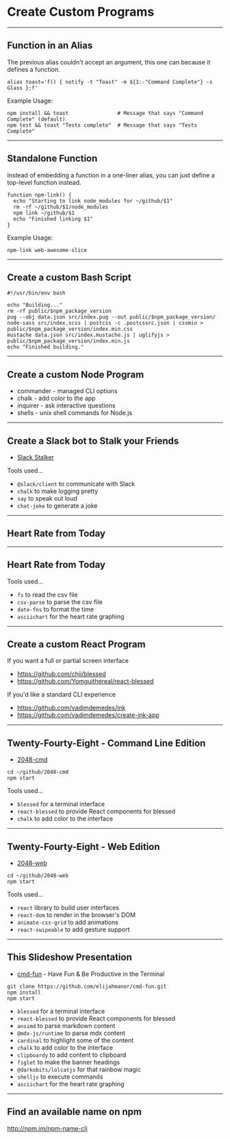 # Create Custom Programs

---

## Function in an Alias

The previous alias couldn't accept an argument, this one can because it defines a function.

```
alias toast='f() { notify -t "Toast" -m ${1:-"Command Complete"} -s Glass };f'
```

Example Usage:

```
npm install && toast                # Message that says "Command Complete" (default)
npm test && toast "Tests complete"  # Message that says "Tests Complete"
```

---

## Standalone Function

Instead of embedding a function in a one-liner alias, you can just define a top-level function instead.

```
function npm-link() {
  echo "Starting to link node_modules for ~/github/$1"
  rm -rf ~/github/$1/node_modules
  npm link ~/github/$1
  echo "Finished linking $1"
}
```

Example Usage:

```
npm-link web-awesome-slice
```

---

## Create a custom Bash Script

```
#!/usr/bin/env bash

echo "Building..."
rm -rf public/$npm_package_version
pug --obj data.json src/index.pug --out public/$npm_package_version/
node-sass src/index.scss | postcss -c .postcssrc.json | cssmin > public/$npm_package_version/index.min.css
mustache data.json src/index.mustache.js | uglifyjs > public/$npm_package_version/index.min.js
echo "Finished building."
```

---

## Create a custom Node Program

-   commander - managed CLI options
-   chalk - add color to the app
-   inquirer - ask interactive questions
-   shells - unix shell commands for Node.js

---

## Create a Slack bot to Stalk your Friends

-   [Slack Stalker](https://gist.github.com/elijahmanor/935559868675c7c22b7c0da6721a57cd)

Tools used...

-   `@slack/client` to communicate with Slack
-   `chalk` to make logging pretty
-   `say` to speak out loud
-   `chat-joke` to generate a joke

---

## Heart Rate from Today

<HeartRate top={5} left={4} src="heartrate-2019-11-19.csv" />

---

## Heart Rate from Today

Tools used...

-   `fs` to read the csv file
-   `csv-parse` to parse the csv file
-   `date-fns` to format the time
-   `asciichart` for the heart rate graphing

---

## Create a custom React Program

If you want a full or partial screen interface

-   https://github.com/chjj/blessed
-   https://github.com/Yomguithereal/react-blessed

If you'd like a standard CLI experience

-   https://github.com/vadimdemedes/ink
-   https://github.com/vadimdemedes/create-ink-app

---

## Twenty-Fourty-Eight - Command Line Edition

-   [2048-cmd](https://github.com/elijahmanor/2048-cmd)

```
cd ~/github/2048-cmd
npm start
```

Tools used...

-   `blessed` for a terminal interface
-   `react-blessed` to provide React components for blessed
-   `chalk` to add color to the interface

---

## Twenty-Fourty-Eight - Web Edition

-   [2048-web](https://github.com/elijahmanor/2048-web)

```
cd ~/github/2048-web
npm start
```

Tools used...

-   `react` library to build user interfaces
-   `react-dom` to render in the browser's DOM
-   `animate-css-grid` to add animations
-   `react-swipeable` to add gesture support

---

## This Slideshow Presentation

-   [cmd-fun](https://github.com/elijahmanor/cmd-fun) - Have Fun & Be Productive in the Terminal

```
git clone https://github.com/elijahmanor/cmd-fun.git
npm install
npm start
```

-   `blessed` for a terminal interface
-   `react-blessed` to provide React components for blessed
-   `ansimd` to parse markdown content
-   `@mdx-js/runtime` to parse mdx content
-   `cardinal` to highlight some of the content
-   `chalk` to add color to the interface
-   `clipboardy` to add content to clipboard
-   `figlet` to make the banner headings
-   `@darkobits/lolcatjs` for that rainbow magic
-   `shelljs` to execute commands
-   `asciichart` for the heart rate graphing

---

## Find an available name on npm

http://npm.im/npm-name-cli
